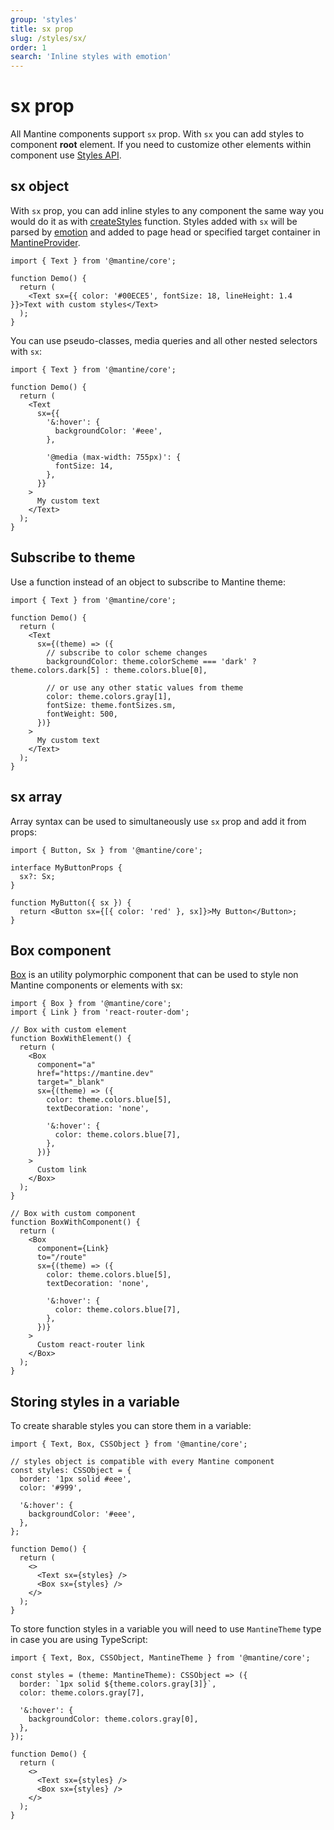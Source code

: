 ```yaml
---
group: 'styles'
title: sx prop
slug: /styles/sx/
order: 1
search: 'Inline styles with emotion'
---
```


# sx prop

All Mantine components support `sx` prop. With `sx` you can add styles to component **root** element.
If you need to customize other elements within component use [Styles API](/styles/styles-api/).

## sx object

With `sx` prop, you can add inline styles to any component the same way you would do it as with [createStyles](/styles/create-styles/)
function. Styles added with `sx` will be parsed by [emotion](https://emotion.sh) and added to page head or specified target container in [MantineProvider](/theming/mantine-provider/).

```tsx
import { Text } from '@mantine/core';

function Demo() {
  return (
    <Text sx={{ color: '#00ECE5', fontSize: 18, lineHeight: 1.4 }}>Text with custom styles</Text>
  );
}
```

You can use pseudo-classes, media queries and all other nested selectors with `sx`:

```tsx
import { Text } from '@mantine/core';

function Demo() {
  return (
    <Text
      sx={{
        '&:hover': {
          backgroundColor: '#eee',
        },

        '@media (max-width: 755px)': {
          fontSize: 14,
        },
      }}
    >
      My custom text
    </Text>
  );
}
```

## Subscribe to theme

Use a function instead of an object to subscribe to Mantine theme:

```tsx
import { Text } from '@mantine/core';

function Demo() {
  return (
    <Text
      sx={(theme) => ({
        // subscribe to color scheme changes
        backgroundColor: theme.colorScheme === 'dark' ? theme.colors.dark[5] : theme.colors.blue[0],

        // or use any other static values from theme
        color: theme.colors.gray[1],
        fontSize: theme.fontSizes.sm,
        fontWeight: 500,
      })}
    >
      My custom text
    </Text>
  );
}
```

## sx array

Array syntax can be used to simultaneously use `sx` prop and add it from props:

```tsx
import { Button, Sx } from '@mantine/core';

interface MyButtonProps {
  sx?: Sx;
}

function MyButton({ sx }) {
  return <Button sx={[{ color: 'red' }, sx]}>My Button</Button>;
}
```

## Box component

[Box](/core/box/) is an utility polymorphic component that can be used to style non Mantine components or elements with sx:

```tsx
import { Box } from '@mantine/core';
import { Link } from 'react-router-dom';

// Box with custom element
function BoxWithElement() {
  return (
    <Box
      component="a"
      href="https://mantine.dev"
      target="_blank"
      sx={(theme) => ({
        color: theme.colors.blue[5],
        textDecoration: 'none',

        '&:hover': {
          color: theme.colors.blue[7],
        },
      })}
    >
      Custom link
    </Box>
  );
}

// Box with custom component
function BoxWithComponent() {
  return (
    <Box
      component={Link}
      to="/route"
      sx={(theme) => ({
        color: theme.colors.blue[5],
        textDecoration: 'none',

        '&:hover': {
          color: theme.colors.blue[7],
        },
      })}
    >
      Custom react-router link
    </Box>
  );
}
```

## Storing styles in a variable

To create sharable styles you can store them in a variable:

```tsx
import { Text, Box, CSSObject } from '@mantine/core';

// styles object is compatible with every Mantine component
const styles: CSSObject = {
  border: '1px solid #eee',
  color: '#999',

  '&:hover': {
    backgroundColor: '#eee',
  },
};

function Demo() {
  return (
    <>
      <Text sx={styles} />
      <Box sx={styles} />
    </>
  );
}
```

To store function styles in a variable you will need to use `MantineTheme` type in case you are using TypeScript:

```tsx
import { Text, Box, CSSObject, MantineTheme } from '@mantine/core';

const styles = (theme: MantineTheme): CSSObject => ({
  border: `1px solid ${theme.colors.gray[3]}`,
  color: theme.colors.gray[7],

  '&:hover': {
    backgroundColor: theme.colors.gray[0],
  },
});

function Demo() {
  return (
    <>
      <Text sx={styles} />
      <Box sx={styles} />
    </>
  );
}
```
